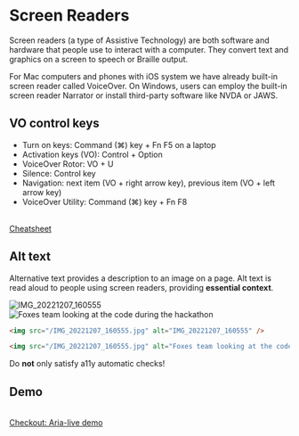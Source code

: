 # Screen Readers

Screen readers (a type of Assistive Technology) are both software and hardware that people use to interact with a computer. They convert text and graphics on a screen to speech or Braille output.

For Mac computers and phones with iOS system we have already built-in screen reader called VoiceOver. On Windows, users can employ the built-in screen reader Narrator or install third-party software like NVDA or JAWS.

## VO control keys

- Turn on keys: Command (⌘) key + Fn F5 on a laptop
- Activation keys (VO): Control + Option
- VoiceOver Rotor: VO + U
- Silence: Control key
- Navigation: next item (VO + right arrow key), previous item (VO + left arrow key)
- VoiceOver Utility: Command (⌘) key + Fn F8

<br />
<a class="link" href="https://media.dequeuniversity.com/en/courses/generic/testing-screen-readers/2.0/docs/voiceover-macos-guide.pdf" target="_blank"> Cheatsheet</a>


## Alt text

Alternative text provides a description to an image on a page. Alt text is read aloud to people using screen readers, providing **essential context**.

<div class="container">

<img src="/IMG_20221207_160555.jpg" alt="IMG_20221207_160555" />

<img src="/IMG_20221207_160555.jpg" alt="Foxes team looking at the code during the hackathon" />
</div>

```html
<img src="/IMG_20221207_160555.jpg" alt="IMG_20221207_160555" />

<img src="/IMG_20221207_160555.jpg" alt="Foxes team looking at the code during the hackathon" />
```

Do **not** only satisfy a11y automatic checks!

## Demo

<br />
<a class="link" href="https://shop.polymer-project.org/detail/ladies_outerwear/Ladies+Pullover+L+S+Hood">Checkout: Aria-live demo</a>